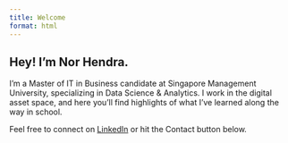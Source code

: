 ```yaml
---
title: Welcome
format: html
---
```


## Hey! I’m Nor Hendra.

I’m a Master of IT in Business candidate at Singapore Management University, specializing in Data Science & Analytics. I work in the digital asset space, and here you’ll find highlights of what I’ve learned along the way in school.

Feel free to connect on [LinkedIn](https://linkedin.com/in/norhendra) or hit the Contact button below.
